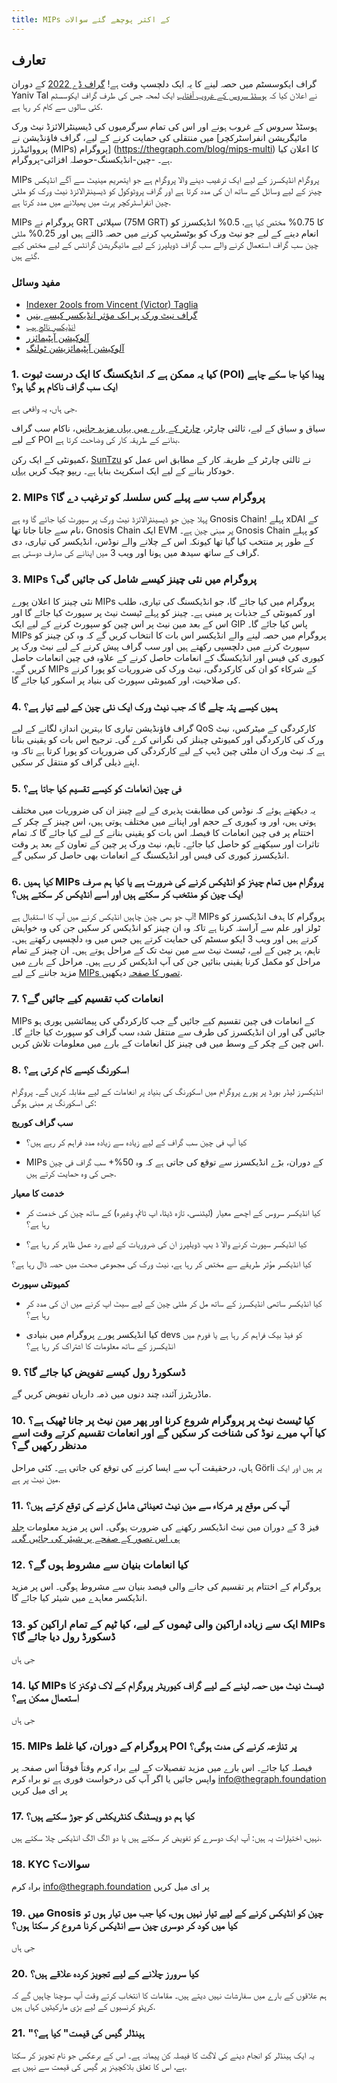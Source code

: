 ```yaml
---
title: MIPs کے اکثر پوچھے گئے سوالات
---
```


## تعارف

گراف ایکوسسٹم میں حصہ لینے کا یہ ایک دلچسپ وقت ہے! [گراف ڈے 2022](https://thegraph.com/graph-day/2022/) کے دوران Yaniv Tal نے اعلان کیا کہ [ہوسٹڈ سروس کے غروب آفتاب](https://thegraph.com/blog/sunsetting-hosted-service/) ایک لمحہ جس کی طرف گراف ایکوسسٹم کئی سالوں سے کام کر رہا ہے.

ہوسٹڈ سروس کے غروب ہونے اور اس کی تمام سرگرمیوں کی ڈیسینٹرالائزڈ نیٹ ورک میں منتقلی کی حمایت کرنے کے لیے، گراف فاؤنڈیشن نے [مائیگریشن انفراسٹرکچر پرووائیڈرز (MIPs) پروگرام] \(https://thegraph.com/blog/mips-multi) کا اعلان کیا ہے۔ -چین-انڈیکسنگ-حوصلہ افزائی-پروگرام.

MIPs پروگرام انڈیکسرز کے لیے ایک ترغیب دینے والا پروگرام ہے جو ایتھریم مینیٹ سے آگے انڈیکس چینز کے لیے وسائل کے ساتھ ان کی مدد کرتا ہے اور گراف پروٹوکول کو ڈیسینٹرالائزڈ نیٹ ورک کو ملٹی چین انفراسٹرکچر پرت میں پھیلانے میں مدد کرتا ہے.

MIPs پروگرام نے GRT سپلائی (75M GRT) کا 0.75% مختص کیا ہے، 0.5% انڈیکسرز کو انعام دینے کے لیے جو نیٹ ورک کو بوٹسٹریپ کرنے میں حصہ ڈالتے ہیں اور 0.25% ملٹی چین سب گراف استعمال کرنے والے سب گراف ڈویلپرز کے لیے مائیگریشن گرانٹس کے لیے مختص کیے گئے ہیں.

### مفید وسائل

- [Indexer 2ools from Vincent (Victor) Taglia](https://indexer-2ools.vincenttaglia.com/#/)
- [گراف نیٹ ورک پر ایک مؤثر انڈیکسر کیسے بنیں](https://thegraph.com/blog/how-to-become-indexer/)
- [انڈیکسر نالج ہب](https://thegraph.academy/indexers/)
- [آلوکیشن آپٹیمائزر](https://github.com/graphprotocol/allocationopt.jl)
- [آلوکیشن آپٹیمائزیشن ٹولنگ](https://github.com/anyblockanalytics/thegraph-allocation-optimization/)

### 1. کیا یہ ممکن ہے کہ انڈیکسنگ کا ایک درست ثبوت (POI) پیدا کیا جا سکے چاہے ایک سب گراف ناکام ہو گیا ہو؟

جی ہاں، یہ واقعی ہے.

سیاق و سباق کے لیے، ثالثی چارٹر، [چارٹر کے بارے میں یہاں مزید جانیں](https://hackmd.io/@4Ln8SAS4RX-505bIHZTeRw/BJcHzpHDu#Abstract)، ناکام سب گراف کے لیے POI بنانے کے طریقہ کار کی وضاحت کرتا ہے.

کمیونٹی کے ایک رکن، [SunTzu](https://github.com/suntzu93) نے ثالثی چارٹر کے طریقہ کار کے مطابق اس عمل کو خودکار بنانے کے لیے ایک اسکرپٹ بنایا ہے۔ ریپو چیک کریں [یہاں](https://github.com/suntzu93/get_valid_poi_subgraph).

### 2. MIPs پروگرام سب سے پہلے کس سلسلہ کو ترغیب دے گا؟

پہلا چین جو ڈیسینٹرالائزڈ نیٹ ورک پر سپورٹ کیا جائے گا وہ ہے Gnosis Chain! پہلے xDAI کے نام سے جانا جاتا تھا، Gnosis Chain ایک EVM پر مبنی چین ہے۔ Gnosis Chain کو پہلے کے طور پر منتخب کیا گیا تھا کیونکہ اس کے چلانے والے نوڈس، انڈیکسر کی تیاری، دی گراف کے ساتھ سیدھ میں ہونا اور ویب 3 میں اپنانے کی صارف دوستی ہے.

### 3. MIPs پروگرام میں نئی ​​چینز کیسے شامل کی جائیں گی؟

نئی چینز کا اعلان پورے MIPs پروگرام میں کیا جائے گا، جو انڈیکسنگ کی تیاری، طلب اور کمیونٹی کے جذبات پر مبنی ہے۔ چینز کو پہلے ٹیسٹ نیٹ پر سپورٹ کیا جائے گا اور اس کے بعد مین نیٹ پر اس چین کو سپورٹ کرنے کے لیے ایک GIP پاس کیا جائے گا۔ MIPs پروگرام میں حصہ لینے والے انڈیکسر اس بات کا انتخاب کریں گے کہ وہ کن چینز کو سپورٹ کرنے میں دلچسپی رکھتے ہیں اور سب گراف پیش کرنے کے لیے نیٹ ورک پر کیوری کی فیس اور انڈیکسنگ کے انعامات حاصل کرنے کے علاوہ فی چین انعامات حاصل کریں گے۔ MIPs کے شرکاء کو ان کی کارکردگی، نیٹ ورک کی ضروریات کو پورا کرنے کی صلاحیت، اور کمیونٹی سپورٹ کی بنیاد پر اسکور کیا جائے گا.

### 4. ہمیں کیسے پتہ چلے گا کہ جب نیٹ ورک ایک نئی چین کے لیے تیار ہے؟

گراف فاؤنڈیشن تیاری کا بہترین اندازہ لگانے کے لیے QoS کارکردگی کے میٹرکس، نیٹ ورک کی کارکردگی اور کمیونٹی چینلز کی نگرانی کرے گی۔ ترجیح اس بات کو یقینی بنانا ہے کہ نیٹ ورک ان ملٹی چین ڈیپ کے لیے کارکردگی کی ضروریات کو پورا کرتا ہے تاکہ وہ اپنے ذیلی گراف کو منتقل کر سکیں.

### 5. فی چین انعامات کو کیسے تقسیم کیا جاتا ہے؟

یہ دیکھتے ہوئے کہ نوڈس کی مطابقت پذیری کے لیے چینز ان کی ضروریات میں مختلف ہوتی ہیں، اور وہ کیوری کے حجم اور اپنانے میں مختلف ہوتی ہیں، اس چینز کے چکر کے اختتام پر فی چین انعامات کا فیصلہ اس بات کو یقینی بنانے کے لیے کیا جائے گا کہ تمام تاثرات اور سیکھنے کو حاصل کیا جائے۔ تاہم، نیٹ ورک پر چین کے تعاون کے بعد ہر وقت انڈیکسرز کیوری کی فیس اور انڈیکسنگ کے انعامات بھی حاصل کر سکیں گے.

### 6. کیا ہمیں MIPs پروگرام میں تمام چینز کو انڈیکس کرنے کی ضرورت ہے یا کیا ہم صرف ایک چین کو منتخب کر سکتے ہیں اور اسے انڈیکس کر سکتے ہیں؟

آپ جو بھی چین چاہیں انڈیکس کرنے میں آپ کا استقبال ہے! MIPs پروگرام کا ہدف انڈیکسرز کو ٹولز اور علم سے آراستہ کرنا ہے تاکہ وہ ان چینز کو انڈیکس کر سکیں جن کی وہ خواہش کرتے ہیں اور ویب 3 ایکو سسٹم کی حمایت کرتے ہیں جس میں وہ دلچسپی رکھتے ہیں۔ تاہم، ہر چین کے لیے، ٹیسٹ نیٹ سے مین نیٹ تک کے مراحل ہوتے ہیں۔ ان چینز کے تمام مراحل کو مکمل کرنا یقینی بنائیں جن کی آپ انڈیکس کر رہے ہیں۔ مراحل کے بارے میں مزید جاننے کے لیے [MIPs تصور کا صفحہ](https://thegraphfoundation.notion.site/MIPs-Home-911e1187f1d94d12b247317265f81059) دیکھیں.

### 7. انعامات کب تقسیم کیے جائیں گے؟

MIPs کے انعامات فی چین تقسیم کیے جائیں گے جب کارکردگی کی پیمائشیں پوری ہو جائیں گی اور ان انڈیکسرز کی طرف سے منتقل شدہ سب گراف کو سپورٹ کیا جائے گا۔ اس چین کے چکر کے وسط میں فی چینز کل انعامات کے بارے میں معلومات تلاش کریں.

### 8. اسکورنگ کیسے کام کرتی ہے؟

انڈیکسرز لیڈر بورڈ پر پورے پروگرام میں اسکورنگ کی بنیاد پر انعامات کے لیے مقابلہ کریں گے۔ پروگرام کی اسکورنگ پر مبنی ہوگی:

**سب گراف کوریج**

- کیا آپ فی چین سب گراف کے لیے زیادہ سے زیادہ مدد فراہم کر رہے ہیں؟

- MIPs کے دوران، بڑے انڈیکسرز سے توقع کی جاتی ہے کہ وہ 50%+ سب گراف فی چین جس کی وہ حمایت کرتے ہیں.

**خدمت کا معیار**

- کیا انڈیکسر سروس کے اچھے معیار (لیٹنسی، تازہ ڈیٹا، اپ ٹائم، وغیرہ) کے ساتھ چین کی خدمت کر رہا ہے؟

- کیا انڈیکسر سپورٹ کرنے والا ڈ یپ ڈویلپرز ان کی ضروریات کے لیے رد عمل ظاہر کر رہا ہے؟

کیا انڈیکسر مؤثر طریقے سے مختص کر رہا ہے، نیٹ ورک کی مجموعی صحت میں حصہ ڈال رہا ہے؟

**کمیونٹی سپورٹ**

- کیا انڈیکسر ساتھی انڈیکسرز کے ساتھ مل کر ملٹی چین کے لیے سیٹ اپ کرنے میں ان کی مدد کر رہا ہے؟

- کیا انڈیکسر پورے پروگرام میں بنیادی devs کو فیڈ بیک فراہم کر رہا ہے یا فورم میں انڈیکسرز کے ساتھ معلومات کا اشتراک کر رہا ہے؟

### 9. ڈسکورڈ رول کیسے تفویض کیا جائے گا؟

ماڈریٹرز آئندہ چند دنوں میں ذمہ داریاں تفویض کریں گے.

### 10. کیا ٹیسٹ نیٹ پر پروگرام شروع کرنا اور پھر مین نیٹ پر جانا ٹھیک ہے؟ کیا آپ میرے نوڈ کی شناخت کر سکیں گے اور انعامات تقسیم کرتے وقت اسے مدنظر رکھیں گے؟

ہاں، درحقیقت آپ سے ایسا کرنے کی توقع کی جاتی ہے۔ کئی مراحل Görli پر ہیں اور ایک مین نیٹ پر ہے.

### 11. آپ کس موقع پر شرکاء سے مین نیٹ تعیناتی شامل کرنے کی توقع کرتے ہیں؟

فیز 3 کے دوران مین نیٹ انڈیکسر رکھنے کی ضرورت ہوگی۔ اس پر مزید معلومات [جلد ہی اس تصور کے صفحے پر شیئر کی جائیں گی۔](https://thegraphfoundation.notion.site/MIPs-Home-911e1187f1d94d12b247317265f81059)

### 12. کیا انعامات بنیان سے مشروط ہوں گے؟

پروگرام کے اختتام پر تقسیم کی جانے والی فیصد بنیان سے مشروط ہوگی۔ اس پر مزید انڈیکسر معاہدے میں شیئر کیا جائے گا.

### 13. ایک سے زیادہ اراکین والی ٹیموں کے لیے، کیا ٹیم کے تمام اراکین کو MIPs ڈسکورڈ رول دیا جائے گا؟

جی ہاں

### 14. کیا MIPs ٹیسٹ نیٹ میں حصہ لینے کے لیے گراف کیوریٹر پروگرام کے لاک ٹوکنز کا استعمال ممکن ہے؟

جی ہاں

### 15. MIPs پروگرام کے دوران، کیا غلط POI پر تنازعہ کرنے کی مدت ہوگی؟

فیصلہ کیا جائے۔ اس بارے میں مزید تفصیلات کے لیے براہ کرم وقتاً فوقتاً اس صفحہ پر واپس جائیں یا اگر آپ کی درخواست فوری ہے تو براہ کرم info@thegraph.foundation پر ای میل کریں

### 17. کیا ہم دو ویسٹنگ کنٹریکٹس کو جوڑ سکتے ہیں؟

نہیں، اختیارات یہ ہیں: آپ ایک دوسرے کو تفویض کر سکتے ہیں یا دو الگ الگ انڈیکس چلا سکتے ہیں.

### 18. KYC سوالات؟

براہ کرم info@thegraph.foundation پر ای میل کریں

### 19. میں Gnosis چین کو انڈیکس کرنے کے لیے تیار نہیں ہوں، کیا جب میں تیار ہوں تو کیا میں کود کر دوسری چین سے انڈیکس کرنا شروع کر سکتا ہوں؟

جی ہاں

### 20. کیا سرورز چلانے کے لیے تجویز کردہ علاقے ہیں؟

ہم علاقوں کے بارے میں سفارشات نہیں دیتے ہیں۔ مقامات کا انتخاب کرتے وقت آپ سوچنا چاہیں گے کہ کرپٹو کرنسیوں کے لیے بڑی مارکیٹیں کہاں ہیں.

### 21. "ہینڈلر گیس کی قیمت" کیا ہے؟

یہ ایک ہینڈلر کو انجام دینے کی لاگت کا فیصلہ کن پیمانہ ہے۔ اس کے برعکس جو نام تجویز کر سکتا ہے، اس کا تعلق بلاکچینز پر گیس کی قیمت سے نہیں ہے.
